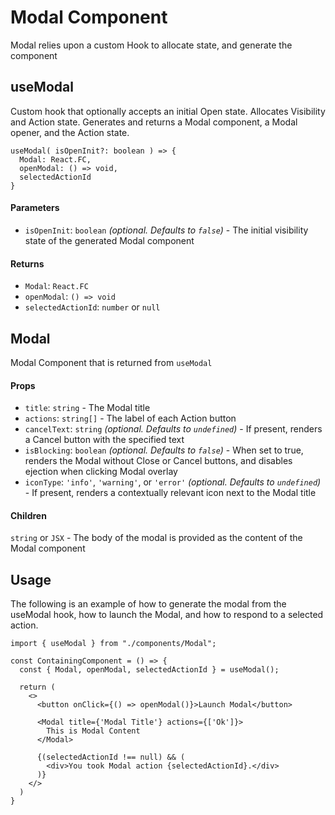 
<Meta title="Modal/API"/>

# Modal Component
Modal relies upon a custom Hook to allocate state, and generate the component

## useModal
Custom hook that optionally accepts an initial Open state.  Allocates Visibility and Action state.  Generates and returns a Modal component, a Modal opener, and the Action state.

```
useModal( isOpenInit?: boolean ) => {
  Modal: React.FC,
  openModal: () => void,
  selectedActionId
}
```
#### Parameters
- `isOpenInit`: `boolean` _(optional. Defaults to `false`)_ - The initial visibility state of the generated Modal component

#### Returns
- `Modal`: `React.FC`
- `openModal`: `() => void`
- `selectedActionId`: `number` or `null`


## Modal
Modal Component that is returned from `useModal`

#### Props
- `title`: `string` - The Modal title
- `actions`: `string[]` - The label of each Action button
- `cancelText`: `string` _(optional. Defaults to `undefined`)_ - If present, renders a Cancel button with the specified text
- `isBlocking`: `boolean` _(optional. Defaults to `false`)_ - When set to true, renders the Modal without Close or Cancel buttons, and disables ejection when clicking Modal overlay
- `iconType`: `'info'`, `'warning'`, or `'error'` _(optional. Defaults to `undefined`)_ - If present, renders a contextually relevant icon next to the Modal title

#### Children
`string` or `JSX` - The body of the modal is provided as the content of the Modal component

## Usage

The following is an example of how to generate the modal from the useModal hook, how to launch the Modal, and how to respond to a selected action.

```
import { useModal } from "./components/Modal";

const ContainingComponent = () => {
  const { Modal, openModal, selectedActionId } = useModal();

  return (
    <>
      <button onClick={() => openModal()}>Launch Modal</button>

      <Modal title={'Modal Title'} actions={['Ok']}>
        This is Modal Content
      </Modal>

      {(selectedActionId !== null) && (
        <div>You took Modal action {selectedActionId}.</div>
      )}
    </>
  )
}
```



